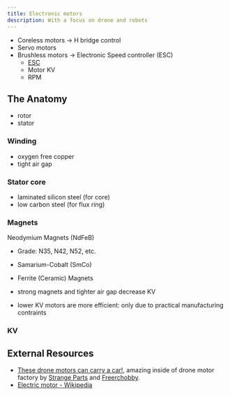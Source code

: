 ```yaml
---
title: Electronic motors
description: With a focus on drone and robots
---
```




- Coreless motors -> H bridge control
- Servo motors
- Brushless motors -> Electronic Speed controller (ESC)
    - [ESC](./drones/esc)
    - Motor KV
    - RPM

## The Anatomy

- rotor
- stator

### Winding

- oxygen free copper
- tight air gap

### Stator core

- laminated silicon steel (for core)
- low carbon steel (for flux ring)

### Magnets

Neodymium Magnets (NdFeB)
- Grade: N35, N42, N52, etc.
- Samarium-Cobalt (SmCo)
- Ferrite (Ceramic) Magnets

- strong magnets and tighter air gap decrease KV

- lower KV motors are more efficient: only due to practical manufacturing contraints

### KV

<Equation
    formula="\textrm{KV} = \frac{\textrm{RPM}_{\textrm{no load}}}{V_{\textrm{BEMF}}}"
    description="Motor KV definition"
/>

<Brushless/>

## External Resources

- [These drone motors can carry a car!](https://www.youtube.com/watch?v=TQ9eZPoWJkI), amazing inside of drone motor factory by [Strange Parts](https://www.youtube.com/@StrangeParts) and [Freerchobby](https://freerchobby.cc/).
- [Electric motor - Wikipedia](https://en.wikipedia.org/wiki/Electric_motor)

